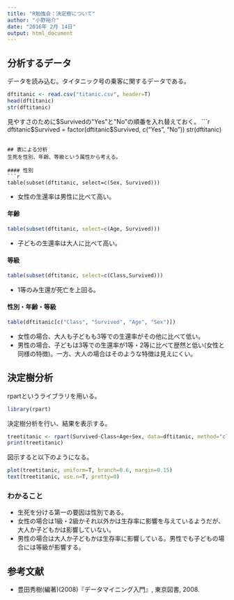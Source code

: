 ```yaml
---
title: "R勉強会：決定樹について"
author: "小野裕介"
date: "2016年 2月 14日"
output: html_document
---
```


## 分析するデータ
データを読み込む。タイタニック号の乗客に関するデータである。
```r
dftitanic <- read.csv("titanic.csv", header=T)
head(dftitanic)
str(dftitanic)
```

見やすさのために$Survivedの"Yes"と"No”の順番を入れ替えておく。
```r
dftitanic$Survived = factor(dftitanic$Survived, c("Yes", "No"))
str(dftitanic)
```

## 表による分析
生死を性別、年齢、等級という属性から考える。

#### 性別
```r
table(subset(dftitanic, select=c(Sex, Survived)))
```
- 女性の生還率は男性に比べて高い。

#### 年齢
```r
table(subset(dftitanic, select=c(Age, Survived)))
```
- 子どもの生還率は大人に比べて高い。

#### 等級
```r
table(subset(dftitanic, select=c(Class,Survived)))
```
- 1等のみ生還が死亡を上回る。

#### 性別・年齢・等級
```r
table(dftitanic[c("Class", "Survived", "Age", "Sex")])
```

- 女性の場合、大人も子どもも3等での生還率がその他に比べて低い。
- 男性の場合、子どもは3等での生還率が1等・2等に比べて歴然と低い(女性と同様の特徴)。一方、大人の場合はそのような特徴は見えにくい。



## 決定樹分析

rpartというライブラリを用いる。
```r
library(rpart)
```

決定樹分析を行い、結果を表示する。
```r
treetitanic <- rpart(Survived~Class+Age+Sex, data=dftitanic, method="class")
print(treetitanic)
```

図示すると以下のようになる。
```r
plot(treetitanic, uniform=T, branch=0.6, margin=0.15)
text(treetitanic, use.n=T, pretty=0)
```

### わかること
- 生死を分ける第一の要因は性別である。
- 女性の場合は1級・2級かそれ以外かは生存率に影響を与えているようだが、大人か子どもかは影響していない。
- 男性の場合は大人か子どもかは生存率に影響している。男性でも子どもの場合には等級が影響する。

## 参考文献
- 豊田秀樹(編著)(2008)『データマイニング入門』, 東京図書, 2008.

<!---
## logistics回帰分析

### 交互作用を仮定しない場合

```r
logtitanic <- glm(Survived~Class+Age+Sex, data=dftitanic, family=binomial("logit"))
summary(logtitanic)
```

```r
print(exp(coef(logtitanic)))
```

### 交互作用を仮定する場合

```r
kogologtitanic <- glm(Survived~Class+Age+Sex+Age*Sex, data=dftitanic, family=binomial("logit"))
summary(kogologtitanic)
print(exp(coef(kogologtitanic)))
```
--->
